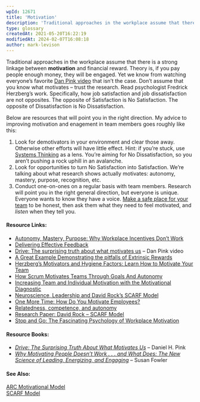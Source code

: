 ```yaml
---
wpId: 12671
title: 'Motivation'
description: 'Traditional approaches in the workplace assume that there is a strong linkage between motivation and financial reward. Theory is, if you pay people enough money, they will be engaged. Yet we know from watching everyone''s favorite Dan Pink video that isn''t the case. Don''t assume that you know what motivates – trust the research. Read ...'
type: glossary
createdAt: 2021-05-20T16:22:19
modifiedAt: 2024-02-07T16:08:18
author: mark-levison
---
```



Traditional approaches in the workplace assume that there is a strong linkage between **motivation** and financial reward. Theory is, if you pay people enough money, they will be engaged. Yet we know from watching everyone’s favorite [Dan Pink video](https://www.youtube.com/watch?v=u6XAPnuFjJc) that isn’t the case. Don’t assume that you know what motivates – trust the research. Read psychologist Fredrick Herzberg’s work. Specifically, how job satisfaction and job dissatisfaction are not opposites. The opposite of Satisfaction is No Satisfaction. The opposite of Dissatisfaction is No Dissatisfaction.

Below are resources that will point you in the right direction. My advice to improving motivation and enagement in team members goes roughly like this:

1.  Look for demotivators in your environment and clear those away. Otherwise other efforts will have little effect. Hint: if you’re stuck, use [Systems Thinking](/glossary/systems-thinking) as a lens. You’re aiming for No Dissatisfaction, so you aren’t pushing a rock uphill in an avalanche.
2.  Look for opportunities to turn No Satisfaction into Satisfaction. We’re talking about what research shows actually motivates: autonomy, mastery, purpose, recognition, etc.
3.  Conduct one-on-ones on a regular basis with team members. Research will point you in the right general direction, but everyone is unique. Everyone wants to know they have a voice. [Make a safe place for your team](/glossary/psychological-safety) to be honest, then ask them what they need to feel motivated, and _listen_ when they tell you.

#### Resource Links:

*   [Autonomy, Mastery, Purpose: Why Workplace Incentives Don’t Work](http://agilelifestyle.net/autonomy-mastery-purpose)
*   [Delivering Effective Feedback](https://www.ayeconference.com/delivering-effective-feedback.html)
*   [Drive: The surprising truth about what motivates us](https://www.youtube.com/watch?v=u6XAPnuFjJc) – Dan Pink video
*   [A Great Example Demonstrating the pitfalls of Extrinsic Rewards](https://larryferlazzo.edublogs.org/2012/05/23/a-great-example-demonstrating-the-pitfalls-of-extrinsic-rewards/)
*   [Herzberg’s Motivators and Hygiene Factors: Learn How to Motivate Your Team](https://www.mindtools.com/pages/article/herzberg-motivators-hygiene-factors.htm)
*   [How Scrum Motivates Teams Through Goals And Autonomy](https://medium.com/the-liberators/in-depth-how-scrum-motivates-teams-through-goals-and-autonomy-61c9fda17958)
*   [Increasing Team and Individual Motivation with the Motivational Diagnostic](https://www.infoq.com/articles/motivational-diagnostic/)
*   [Neuroscience, Leadership and David Rock’s SCARF Model](https://www.edbatista.com/2010/03/scarf.html)
*   [One More Time: How Do You Motivate Employees?](https://hbr.org/2003/01/one-more-time-how-do-you-motivate-employees)
*   [Relatedness, competence, and autonomy](https://baatz.io/2019/relatedness-competence-autonomy/)
*   [Research Paper: David Rock – SCARF Model](https://coachcampus.com/coach-portfolios/research-papers/hillik-nissani-david-rock-scarf-model/)
*   [Stop and Go: The Fascinating Psychology of Workplace Motivation](https://blog.bonus.ly/psychology-of-workplace-motivation)

#### Resource Books:

*   [_Drive: The Surprising Truth About What Motivates Us_](https://www.amazon.ca/Drive-Surprising-Truth-About-Motivates/dp/1594484805/&tag=notesfromatoo-20) – Daniel H. Pink
*   [_Why Motivating People Doesn’t Work . . . and What Does: The New Science of Leading, Energizing, and Engaging_](https://www.amazon.ca/Motivating-People-Doesnt-Work-What/dp/1626569452/&tag=notesfromatoo-20) – Susan Fowler

#### See Also:

[ARC Motivational Model](/glossary/arc-motivational-model)  
[SCARF Model](/glossary/scarf-model)